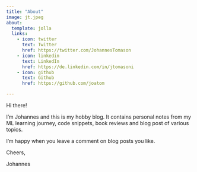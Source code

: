 ```yaml
---
title: "About"
image: jt.jpeg
about:
  template: jolla
  links:
    - icon: twitter
      text: Twitter
      href: https://twitter.com/JohannesTomason
    - icon: linkedin
      text: LinkedIn
      href: https://de.linkedin.com/in/jtomasoni
    - icon: github
      text: Github
      href: https://github.com/joatom

---
```


Hi there!

I’m Johannes and this is my hobby blog. It contains personal notes from my ML learning journey, code snippets, book reviews and blog post of various topics.

I’m happy when you leave a comment on blog posts you like.

Cheers,

Johannes
